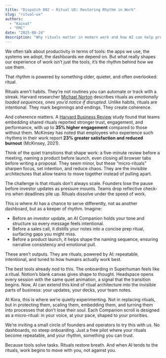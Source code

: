 ```yaml
---
title: "Dispatch 002 — Ritual UX: Restoring Rhythm in Work"
slug: "ritual-ux"
authors:
  - "Kainat"
  - "FMC"
date: "2025-08-24"
description: "Why rituals matter in modern work and how AI can help protect them"
---
```


We often talk about productivity in terms of tools: the apps we use, the systems we adopt, the dashboards we depend on. But what really shapes our experience of work isn’t just the tools, it’s the rhythm behind how we use them.

That rhythm is powered by something older, quieter, and often overlooked: ritual.

Rituals aren’t habits. They’re not routines you can automate or track with a streak. Harvard researcher [Michael Norton](https://hbr.org/2016/05/rituals-make-us-value-things-more) describes rituals as *emotionally loaded sequences, ones you’d notice if disrupted*. Unlike habits, rituals are intentional. They mark beginnings and endings. They create coherence.

And coherence matters. A [Harvard Business Review](https://hbr.org/2021/02/why-rituals-work) study found that teams embedding shared rituals reported stronger trust, engagement, and performance, with up to **35% higher engagement** compared to those without them. McKinsey has noted that employees who experience such rhythms in their work report **23% greater satisfaction and reduced burnout** (McKinsey, 2021).

Think of the quiet transitions that shape work: a five-minute review before a meeting, naming a product before launch, even closing all browser tabs before writing a proposal. They seem minor, but these “micro-rituals” sharpen focus, set intention, and reduce chaos. They are the invisible architectures that allow teams to move together instead of pulling apart.

The challenge is that rituals don’t always scale. Founders lose the pause before investor updates as pressure mounts. Teams drop reflective check-ins when deadlines pile up. Rituals dissolve under the speed of work.

This is where AI has a chance to serve differently, not as another dashboard, but as a keeper of rhythm. Imagine:

- Before an investor update, an AI Companion holds your tone and structure so every message feels intentional.
- Before a sales call, it distills your notes into a concise prep ritual, surfacing gaps you might miss.
- Before a product launch, it helps shape the naming sequence, ensuring narrative consistency and emotional pull.

These aren’t outputs. They are rituals, powered by AI: repeatable, intentional, and tuned to how humans actually work best.

The best tools already nod to this. The onboarding in Superhuman feels like a ritual. Notion’s blank canvas gives shape to thought. Headspace opens every session with the same quiet animation, a signal that the transition begins. Now, AI can extend this kind of ritual architecture into the invisible parts of business: your updates, your decks, your team notes.

At Kora, this is where we’re quietly experimenting. Not in replacing rituals, but in protecting them, scaling them, embedding them, and turning them into processes that don’t lose their soul. Each Companion scroll is designed as a micro-ritual: in your voice, at your pace, shaped to your priorities.

We’re inviting a small circle of founders and operators to try this with us. No dashboards, no steep onboarding. Just a free pilot where your rituals become repeatable, and your rhythm, something you can trust.

Because tools solve tasks. Rituals restore breath. And when AI tends to the rituals, work begins to move with you, not against you.